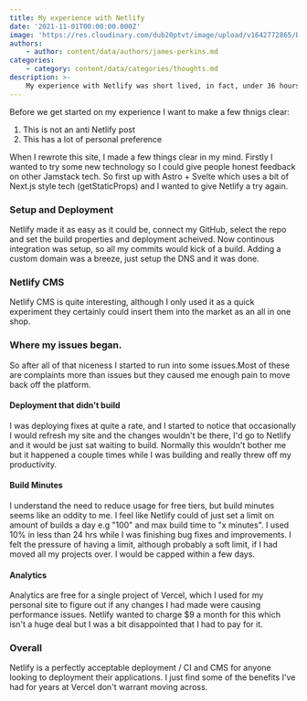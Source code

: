 ```yaml
---
title: My experience with Netlify
date: '2021-11-01T00:00:00.000Z'
image: 'https://res.cloudinary.com/dub20ptvt/image/upload/v1642772865/Blog%20Posts/k3tg0eh5261xex4oxn5u.webp'
authors:
    - author: content/data/authors/james-perkins.md
categories:
    - category: content/data/categories/thoughts.md
description: >-
    My experience with Netlify was short lived, in fact, under 36 hours before I returned to Vercel. This post describes how, and what happened to make me returned so quickly.
---
```


Before we get started on my experience I want to make a few thnigs clear:

1. This is not an anti Netlify post
2. This has a lot of personal preference

When I rewrote this site, I made a few things clear in my mind. Firstly I wanted to try some new technology so I could give people honest feedback on other Jamstack tech. So first up with Astro + Svelte which uses a bit of Next.js style tech (getStaticProps) and I wanted to give Netlify a try again.

### Setup and Deployment

Netlify made it as easy as it could be, connect my GitHub, select the repo and set the build properties and deployment acheived. Now continous integration was setup, so all my commits would kick of a build. Adding a custom domain was a breeze, just setup the DNS and it was done.

### Netlify CMS

Netlify CMS is quite interesting, although I only used it as a quick experiment they certainly could insert them into the market as an all in one shop.

### Where my issues began.

So after all of that niceness I started to run into some issues.Most of these are complaints more than issues but they caused me enough pain to move back off the platform.

#### Deployment that didn't build

I was deploying fixes at quite a rate, and I started to notice that occasionally I would refresh my site and the changes wouldn't be there, I'd go to Netlify and it would be just sat waiting to build. Normally this wouldn't bother me but it happened a couple times while I was building and really threw off my productivity.

#### Build Minutes

I understand the need to reduce usage for free tiers, but build minutes seems like an oddity to me. I feel like Netlify could of just set a limit on amount of builds a day e.g "100" and max build time to "x minutes". I used 10% in less than 24 hrs while I was finishing bug fixes and improvements. I felt the pressure of having a limit, although probably a soft limit, if I had moved all my projects over. I would be capped within a few days.

#### Analytics

Analytics are free for a single project of Vercel, which I used for my personal site to figure out if any changes I had made were causing performance issues. Netlify wanted to charge $9 a month for this which isn't a huge deal but I was a bit disappointed that I had to pay for it.

### Overall

Netlify is a perfectly acceptable deployment / CI and CMS for anyone looking to deployment their applications. I just find some of the benefits I've had for years at Vercel don't warrant moving across.
